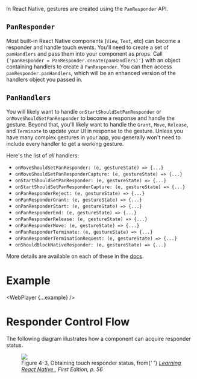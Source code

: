 

In React Native, gestures are created using the `PanResponder` API.

## **`PanResponder`**

Most built-in React Native components (`View`, `Text`, etc) can become a responder and handle touch events. You'll need to create a set of `panHandlers` and pass them into your component as props. Call `{'panResponder = PanResponder.create(panHandlers)'}` with an object containing handlers to create a `PanResponder`. You can then access `panResponder.panHandlers`, which will be an enhanced version of the handlers object you passed in.

## **`PanHandlers`**

You will likely want to handle `onStartShouldSetPanResponder` or `onMoveShouldSetPanResponder` to become a response and handle the gesture. Beyond that, you'll likely want to handle the `Grant`, `Move`, `Release`, and `Terminate` to update your UI in response to the gesture. Unless you have many complex gestures in your app, you generally won't need to include every handler to get a working gesture.

Here's the list of _all_ handlers:

- `onMoveShouldSetPanResponder: (e, gestureState) => {...}`
- `onMoveShouldSetPanResponderCapture: (e, gestureState) => {...}`
- `onStartShouldSetPanResponder: (e, gestureState) => {...}`
- `onStartShouldSetPanResponderCapture: (e, gestureState) => {...}`
- `onPanResponderReject: (e, gestureState) => {...}`
- `onPanResponderGrant: (e, gestureState) => {...}`
- `onPanResponderStart: (e, gestureState) => {...}`
- `onPanResponderEnd: (e, gestureState) => {...}`
- `onPanResponderRelease: (e, gestureState) => {...}`
- `onPanResponderMove: (e, gestureState) => {...}`
- `onPanResponderTerminate: (e, gestureState) => {...}`
- `onPanResponderTerminationRequest: (e, gestureState) => {...}`
- `onShouldBlockNativeResponder: (e, gestureState) => {...}`

More details are available on each of these in the [docs](https://facebook.github.io/react-native/docs/panresponder.html).

# Example

<WebPlayer {...example} />

# Responder Control Flow

The following diagram illustrates how a component can acquire responder status.

<figure>
  <img style={{ paddingTop: 40, width: 550 }} src={'pan-responder-flow.png'} />
  <figcaption style={{ paddingBottom: 40 }}>
    Figure 4-3, Obtaining touch responder status, from{' '}
    <em>
      <a href={'http://shop.oreilly.com/product/0636920041511.do'}>
        Learning React Native
      </a>
      , First Edition, p. 56
    </em>
  </figcaption>
</figure>

